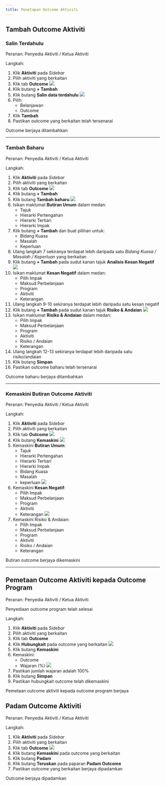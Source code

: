 ```yaml
---
title: Penetapan Outcome Aktiviti
---
```


## Tambah Outcome Aktiviti
### Salin Terdahulu
Peranan: Penyedia Aktiviti / Ketua Aktiviti

Langkah:
1. Klik **Aktiviti** pada *Sidebar*
2. Pilih aktiviti yang berkaitan
3. Klik tab **Outcome**
![](./images/outcome-butiran.png)
4. Klik butang **+ Tambah**
5. Klik butang **Salin data terdahulu**
![](./images/outcome-salindata.png)
6. Pilih:
    * Belanjawan 
    * Outcome
7. Klik **Tambah**
8. Pastikan outcome yang berkaitan telah tersenarai

<Callout title="Outcome">
Outcome berjaya ditambahkan
</Callout>

---

### Tambah Baharu
Peranan: Penyedia Aktiviti / Ketua Aktiviti

Langkah:
1. Klik **Aktiviti** pada *Sidebar*
2. Pilih aktiviti yang berkaitan
3. Klik tab **Outcome**
![](./images/outcome-butiran.png)
4. Klik butang **+ Tambah**
5. Klik butang **Tambah baharu**
![](./images/outcome-butiranumum.png)
6. Isikan maklumat **Butiran Umum** dalam medan:
    * Tajuk
    * Hierarki Pertengahan
    * Hierarki Tertiari
    * Hierarki Impak
7. Klik butang **+ Tambah** dan buat pilihan untuk:
    * Bidang Kuasa
    * Masalah
    * Keperluan
8. Ulang langkah 7 sekiranya terdapat lebih daripada satu *Bidang Kuasa / Masalah / Keperluan* yang berkaitan
9. Klik butang **+ Tambah** pada sudut kanan tajuk **Analisis Kesan Negatif**
![](./images/outcome-kesannegatif.png)
10. Isikan maklumat **Kesan Negatif** dalam medan:
    * Pilih Impak
    * Maksud Perbelanjaan
    * Program
    * Aktiviti
    * Keterangan
11. Ulang langkah 9-10 sekiranya terdapat lebih daripadu satu kesan negatif
12. Klik butang **+ Tambah** pada sudut kanan tajuk **Risiko & Andaian**
![](./images/outcome-risiko.png) 
13. Isikan maklumat **Risiko & Andaian** dalam medan:
    * Pilih Impak
    * Maksud Perbelanjaan
    * Program
    * Aktiviti
    * Risiko / Andaian
    * Keterangan
14. Ulang langkah 12-13 sekiranya terdapat lebih daripada satu risiko/andaian 
15. Klik butang **Simpan**
16. Pastikan outcome baharu telah tersenarai

<Callout title="Outcome">
Outcome baharu berjaya ditambahkan
</Callout>

---

### Kemaskini Butiran Outcome Aktiviti
Peranan: Penyedia Aktiviti / Ketua Aktiviti

Langkah:
1. Klik **Aktiviti** pada *Sidebar*
2. Pilih aktiviti yang berkaitan
3. Klik tab **Outcome**
![](./images/outcome-butiran.png)
4. Klik butang **Kemaskini**
![](./images/outcome-butiranumum.png)
5. Kemaskini **Butiran Umum**:
    * Tajuk
    * Hierarki Pertengahan
    * Hierarki Tertiari
    * Hierarki Impak
    * Bidang Kuasa 
    * Masalah 
    * keperluan
![](./images/outcome-kesannegatif.png)
6. Kemaskini **Kesan Negatif**:
    * Pilih Impak
    * Maksud Perbelanjaan
    * Program
    * Aktiviti
    * Keterangan
![](./images/outcome-risiko.png) 
7. Kemaskini Risiko & Andaian:
    * Pilih Impak
    * Maksud Perbelanjaan
    * Program
    * Aktiviti
    * Risiko / Andaian
    * Keterangan 

<Callout title="Outcome">
Butiran outcome berjaya dikemaskini
</Callout>

---

## Pemetaan Outcome Aktiviti kepada Outcome Program
Peranan: Penyedia Aktiviti / Ketua Aktiviti

<Callout title="Pra-syarat" type="warn">
Penyediaan outcome program telah selesai
</Callout>

Langkah:
1. Klik **Aktiviti** pada *Sidebar*
2. Pilih aktiviti yang berkaitan
3. Klik tab **Outcome**
4. Klik **Hubungkait** pada outcome yang berkaitan
![](./images/outcome-hubungkait.png)
5. Klik butang **Kemaskini** 
6. Kemaskini:
    * Outcome
    * Wajaran (%)
    ![](./images/hubungkait-paparan.png)
7. Pastikan jumlah wajaran adalah 100%
8. Klik butang **Simpan**
9. Pastikan hubungkait outcome telah dikemaskini

<Callout title="Outcome">
Pemetaan outcome aktiviti kepada outcome program berjaya
</Callout>

## Padam Outcome Aktiviti
Peranan: Penyedia Aktiviti / Ketua Aktiviti

Langkah:
1. Klik **Aktiviti** pada *Sidebar*
2. Pilih aktiviti yang berkaitan
3. Klik tab **Outcome**
![](./images/outcome-butiran.png)
4. Klik butang **Kemaskini** pada outcome yang berkaitan
5. Klik butang **Padam**
6. Klik butang **Teruskan** pada paparan **Padam Outcome**
7. Pastikan outcome yang berkaitan berjaya dipadamkan

<Callout title="Outcome">
Outcome berjaya dipadamkan
</Callout>